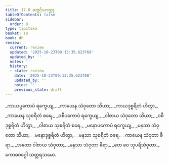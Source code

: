 ```yaml
---
title: 17.8 ဆဗ္ဗဂ္ဂိယဝတ္ထု
tableOfContents: false
sidebar:
  order: 8
type: tipitaka
basket: su
book: dh
review:
  current: review
  updated: '2025-10-23T09:13:35.623768'
  updated_by: ''
  notes: ''
  history:
  - state: review
    date: '2025-10-23T09:13:35.623768'
    updated_by: ''
    notes: ''
    previous_state: draft
---
```



<ReviewStatus review={frontmatter.review} showDetails={true} />

<HypothesisAnnotation frontmatter={frontmatter} />

<DynamicBreadcrumb />

<Division number="231" book="dh" e="ch" v="18" p="47">

<Paragraph number="250" type="verses" book="dh">
_ကာယပ္ပကောပံ ရက္ခေယျ,_  
_ကာယေန သံဝုတော သိယာ;_  
_ကာယဒုစ္စရိတံ ဟိတွာ,_  
_ကာယေန သုစရိတံ စရေ._  

</Paragraph>

</Division>
<Division number="232" book="dh" e="ch" v="18" p="47">

<Paragraph number="251" type="verses" book="dh">
_ဝစီပကောပံ ရက္ခေယျ,_  
_ဝါစာယ သံဝုတော သိယာ;_  
_ဝစီဒုစ္စရိတံ ဟိတွာ,_  
_ဝါစာယ သုစရိတံ စရေ._  

</Paragraph>

</Division>
<Division number="233" book="dh" e="ch" v="18" p="47">

<Paragraph number="252" type="verses" book="dh">
_မနောပကောပံ ရက္ခေယျ,_  
_မနသာ သံဝုတော သိယာ;_  
_မနောဒုစ္စရိတံ ဟိတွာ,_  
_မနသာ သုစရိတံ စရေ._  

</Paragraph>

</Division>
<Division number="234" book="dh" e="ch" v="18" p="47">

<Paragraph number="253" type="verses" book="dh">
_ကာယေန သံဝုတာ ဓီရာ,_  
_အထော ဝါစာယ သံဝုတာ;_  
_မနသာ သံဝုတာ ဓီရာ,_  
_တေ ဝေ သုပရိသံဝုတာ._  


</Paragraph>
</Division>

<Paragraph number="254" type="center" book="dh">
ကောဓဝဂ္ဂေါ သတ္တရသမော.
</Paragraph>